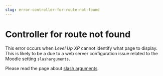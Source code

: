 ```yaml
---
slug: error-controller-for-route-not-found
---
```


# Controller for route not found

This error occurs when _Level Up XP_ cannot identify what page to display. This is likely to be a due to a web server configuration issue related to the Moodle setting `slasharguments`.

Please read the page about [slash arguments](/getting-started/installation/slasharguments.mdx).

